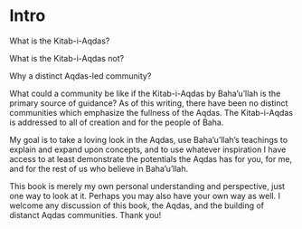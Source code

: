 # Intro

What is the Kitab-i-Aqdas?

What is the Kitab-i-Aqdas not?

Why a distinct Aqdas-led community?

What could a community be like if the Kitab-i-Aqdas by Baha'u'llah is the primary source of guidance? As of this writing, there have been no distinct communities which emphasize the fullness of the Aqdas. The Kitab-i-Aqdas is addressed to all of creation and for the people of Baha.

My goal is to take a loving look in the Aqdas, use Baha'u'llah's teachings to explain and expand upon concepts, and to use whatever inspiration I have access to at least demonstrate the potentials the Aqdas has for you, for me, and for the rest of us who believe in Baha'u'llah.

This book is merely my own personal understanding and perspective, just one way to look at it. Perhaps you may also have your own way as well. I welcome any discussion of this book, the Aqdas, and the building of distanct Aqdas communities. Thank you!
